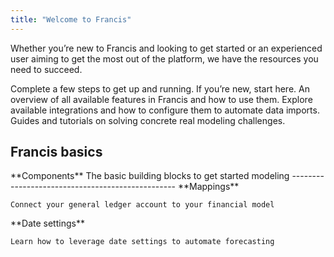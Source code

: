 ```yaml
---
title: "Welcome to Francis"
---
```


Whether you’re new to Francis and looking to get started or an experienced user aiming to get the most out of the platform, we have the resources you need to succeed.

<CardGroup cols={2}>
  <Card title="Onboarding Guide (<10 min)" icon="forward" href="/documentation/onboarding-guide">
    Complete a few steps to get up and running. If you’re new, start here.
  </Card>

  <Card title="Features" icon="diamonds-4" href="/documentation/features/overview">
    An overview of all available features in Francis and how to use them.
  </Card>

  <Card title="Integrations" icon="database" href="/integrations/accounting/business-central">
    Explore available integrations and how to configure them to automate data imports.
  </Card>

  <Card title="Masterclasses" icon="graduation-cap" href="/masterclasses/overview">
    Guides and tutorials on solving concrete real modeling challenges.
  </Card>
</CardGroup>

## Francis basics

<CardGroup cols={3}>
  <Card icon="diamonds-4" horizontal="TRUE">
    **Components**
    The basic building blocks to get started modeling
    -------------------------------------------------
  </Card>

  <Card icon="list-tree" horizontal="TRUE">
    **Mappings**

    Connect your general ledger account to your financial model
  </Card>

  <Card icon="calendar" horizontal="TRUE">
    **Date settings**

    Learn how to leverage date settings to automate forecasting
  </Card>
</CardGroup>

##